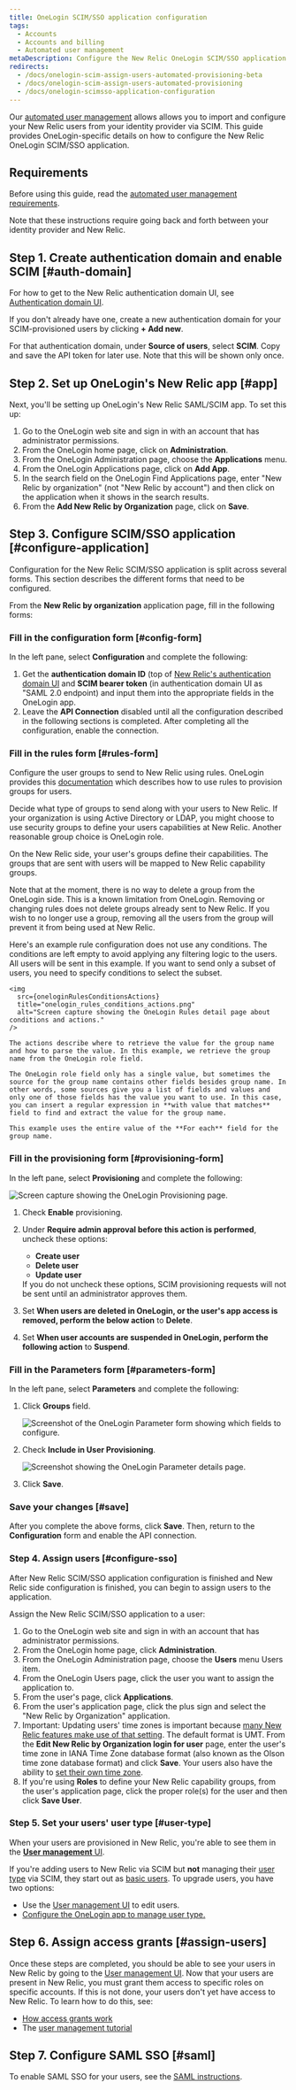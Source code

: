 ```yaml
---
title: OneLogin SCIM/SSO application configuration
tags:
  - Accounts
  - Accounts and billing
  - Automated user management
metaDescription: Configure the New Relic OneLogin SCIM/SSO application for your organization.
redirects:
  - /docs/onelogin-scim-assign-users-automated-provisioning-beta
  - /docs/onelogin-scim-assign-users-automated-provisioning
  - /docs/onelogin-scimsso-application-configuration
---
```






Our [automated user management](/docs/accounts/accounts/automated-user-management/automated-user-provisioning-single-sign) allows allows you to import and configure your New Relic users from your identity provider via SCIM. This guide provides OneLogin-specific details on how to configure the New Relic OneLogin SCIM/SSO application.

## Requirements

Before using this guide, read the [automated user management requirements](/docs/assign-users-automated-provisioning-allow-single-sign#requirements).

Note that these instructions require going back and forth between your identity provider and New Relic.

## Step 1. Create authentication domain and enable SCIM [#auth-domain]

For how to get to the New Relic authentication domain UI, see [Authentication domain UI](/docs/accounts/accounts-billing/new-relic-one-user-management/authentication-domains-saml-sso-scim-more/#manage-user-type-scim).

If you don't already have one, create a new authentication domain for your SCIM-provisioned users by clicking **+ Add new**.

For that authentication domain, under **Source of users**, select **SCIM**. Copy and save the API token for later use. Note that this will be shown only once.

## Step 2. Set up OneLogin's New Relic app [#app]

Next, you'll be setting up OneLogin's New Relic SAML/SCIM app. To set this up:

1. Go to the OneLogin web site and sign in with an account that has administrator permissions.
2. From the OneLogin home page, click on **Administration**.
3. From the OneLogin Administration page, choose the **Applications** menu.
4. From the OneLogin Applications page, click on **Add App**.
5. In the search field on the OneLogin Find Applications page, enter "New Relic by organization" (not "New Relic by account") and then click on the application when it shows in the search results.
6. From the **Add New Relic by Organization** page, click on **Save**.

## Step 3. Configure SCIM/SSO application [#configure-application]

Configuration for the New Relic SCIM/SSO application is split across several forms. This section describes the different forms that need to be configured.

From the **New Relic by organization** application page, fill in the following forms:

### Fill in the configuration form [#config-form]

In the left pane, select **Configuration** and complete the following:

1. Get the **authentication domain ID** (top of [New Relic's authentication domain UI](/docs/accounts/accounts-billing/new-relic-one-user-management/authentication-domains-saml-sso-scim-more) and **SCIM bearer token** (in authentication domain UI as "SAML 2.0 endpoint) and input them into the appropriate fields in the OneLogin app.
2. Leave the **API Connection** disabled until all the configuration described in the following sections is completed. After completing all the configuration, enable the connection.

### Fill in the rules form [#rules-form]

Configure the user groups to send to New Relic using rules. OneLogin provides this [documentation](https://developers.onelogin.com/scim/create-app#scim_rules) which describes how to use rules to provision groups for users.

Decide what type of groups to send along with your users to New Relic. If your organization is using Active Directory or LDAP, you might choose to use security groups to define your users capabilities at New Relic. Another reasonable group choice is OneLogin role.

On the New Relic side, your user's groups define their capabilities. The groups that are sent with users will be mapped to New Relic capability groups.

Note that at the moment, there is no way to delete a group from the OneLogin side. This is a known limitation from OneLogin. Removing or changing rules does not delete groups already sent to New Relic. If you wish to no longer use a group, removing all the users from the group will prevent it from being used at New Relic.

<CollapserGroup>
  <Collapser
    id="rule-example"
    title="A rule that only uses actions"
  >
    Here's an example rule configuration does not use any conditions. The conditions are left empty to avoid applying any filtering logic to the users. All users will be sent in this example. If you want to send only a subset of users, you need to specify conditions to select the subset.

    <img
      src={oneloginRulesConditionsActions}
      title="onelogin_rules_conditions_actions.png"
      alt="Screen capture showing the OneLogin Rules detail page about conditions and actions."
    />

    The actions describe where to retrieve the value for the group name and how to parse the value. In this example, we retrieve the group name from the OneLogin role field.

    The OneLogin role field only has a single value, but sometimes the source for the group name contains other fields besides group name. In other words, some sources give you a list of fields and values and only one of those fields has the value you want to use. In this case, you can insert a regular expression in **with value that matches** field to find and extract the value for the group name.

    This example uses the entire value of the **For each** field for the group name.
  </Collapser>
</CollapserGroup>

### Fill in the provisioning form [#provisioning-form]

In the left pane, select **Provisioning** and complete the following:

<img
  src={oneloginProvisioningForm}
  title="onelogin_provisioning_form.png"
  alt="Screen capture showing the OneLogin Provisioning page."
/>

1. Check **Enable** provisioning.
2. Under **Require admin approval before this action is performed**, uncheck these options:

   * **Create user**
   * **Delete user**
   * **Update user**

   <Callout variant="tip">
     If you do not uncheck these options, SCIM provisioning requests will not be sent until an administrator approves them.
   </Callout>
3. Set **When users are deleted in OneLogin, or the user's app access is removed, perform the below action** to **Delete**.
4. Set **When user accounts are suspended in OneLogin, perform the following action** to **Suspend**.

### Fill in the Parameters form [#parameters-form]

In the left pane, select **Parameters** and complete the following:

1. Click **Groups** field.

   <img
     src={oneloginParameterFormGeneral}
     title="onelogin_parameter_form_general.png"
     alt="Screenshot of the OneLogin Parameter form showing which fields to configure."
   />
2. Check **Include in User Provisioning**.

   <img
     src={oneloginParameterFormSpecific}
     title="onelogin_parameter_form_specific.png"
     alt="Screenshot showing the OneLogin Parameter details page."
   />
3. Click **Save**.

### Save your changes [#save]

After you complete the above forms, click **Save**. Then, return to the **Configuration** form and enable the API connection.

### Step 4. Assign users [#configure-sso]

After New Relic SCIM/SSO application configuration is finished and New Relic side configuration is finished, you can begin to assign users to the application.

Assign the New Relic SCIM/SSO application to a user:

1. Go to the OneLogin web site and sign in with an account that has administrator permissions.
2. From the OneLogin home page, click **Administration**.
3. From the OneLogin Administration page, choose the **Users** menu Users item.
4. From the OneLogin Users page, click the user you want to assign the application to.
5. From the user's page, click **Applications**.
6. From the user's application page, click the plus sign and select the "New Relic by Organization" application.
7. Important: Updating users' time zones is important because [many New Relic features make use of that setting](/docs/accounts/accounts-billing/general-account-settings/default-time-zone-setting). The default format is UMT. From the **Edit New Relic by Organization login for user** page, enter the user's time zone in IANA Time Zone database format (also known as the Olson time zone database format) and click **Save**. Your users also have the ability to [set their own time zone](/docs/accounts/accounts-billing/general-account-settings/default-time-zone-setting).
8. If you're using **Roles** to define your New Relic capability groups, from the user's application page, click the proper role(s) for the user and then click **Save User**.

### Step 5. Set your users' user type [#user-type]

When your users are provisioned in New Relic, you're able to see them in the [**User management** UI](/docs/accounts/accounts-billing/new-relic-one-user-management/user-management-ui-and-tasks#where).

If you're adding users to New Relic via SCIM but **not** managing their [user type](/docs/accounts/accounts-billing/new-relic-one-user-management/user-type) via SCIM, they start out as [basic users](/docs/accounts/accounts-billing/new-relic-one-user-management/user-type). To upgrade users, you have two options:

* Use the [User management UI](/docs/accounts/accounts-billing/new-relic-one-user-management/user-management-ui-and-tasks#edit-user-type) to edit users.
* [Configure the OneLogin app to manage user type.](/docs/accounts/accounts-billing/new-relic-one-user-management/authentication-domains-saml-sso-scim-more/#manage-user-type-scim)

## Step 6. Assign access grants [#assign-users]

Once these steps are completed, you should be able to see your users in New Relic by going to the [User management UI](/docs/accounts/accounts-billing/new-relic-one-user-management/user-management-ui-and-tasks#where). Now that your users are present in New Relic, you must grant them access to specific roles on specific accounts. If this is not done, your users don't yet have access to New Relic. To learn how to do this, see:

* [How access grants work](/docs/accounts/accounts-billing/new-relic-one-user-management/user-management-concepts#understand-concepts)
* The [user management tutorial](/docs/accounts/accounts-billing/new-relic-one-user-management/tutorial-add-new-user-groups-roles-new-relic-one-user-model/)

## Step 7. Configure SAML SSO [#saml]

To enable SAML SSO for your users, see the [SAML instructions](/docs/accounts/accounts-billing/new-relic-one-user-management/authentication-domains-saml-sso-scim-more/#authentication).
